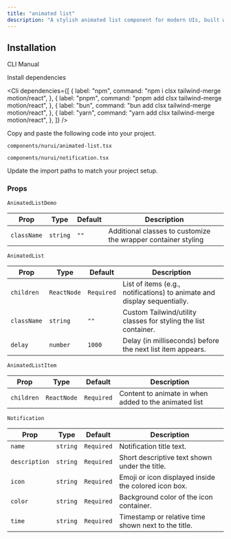 ```yaml
---
title: "animated list"
description: "A stylish animated list component for modern UIs, built with accessibility and animation in mind."
---
```


<ComponentPreview componentName="animatedList" />

## Installation

<Tabs defaultValue="cli">

<TabsList>
  <TabsTrigger value="cli">CLI</TabsTrigger>
  <TabsTrigger value="manual">Manual</TabsTrigger>
</TabsList>

<TabsContent value="cli">
  <Cli />
</TabsContent>

<TabsContent value="manual">

<Steps>

<Step>Install dependencies</Step>

<Cli
  dependencies={[
    {
      label: "npm",
      command: "npm i clsx tailwind-merge motion/react",
    },
    {
      label: "pnpm",
      command: "pnpm add clsx tailwind-merge motion/react",
    },
    {
      label: "bun",
      command: "bun add clsx tailwind-merge motion/react",
    },
    {
      label: "yarn",
      command: "yarn add clsx tailwind-merge motion/react",
    },
  ]}
/>

<Step>Copy and paste the following code into your project.</Step>

`components/nurui/animated-list.tsx`

<CodeBlock componentName="animatedList" fileName="animated-list" />

`components/nurui/notification.tsx`

<CodeBlock componentName="animatedList" fileName="notification" />

<Step>Update the import paths to match your project setup.</Step>
   
</Steps>

</TabsContent>

</Tabs>

### Props

`AnimatedListDemo`

| Prop        | Type     | Default | Description                                                   |
| ----------- | -------- | ------- | ------------------------------------------------------------- |
| `className` | `string` | `""`    | Additional classes to customize the wrapper container styling |

`AnimatedList`

| Prop        | Type        | Default    | Description                                                              |
| ----------- | ----------- | ---------- | ------------------------------------------------------------------------ |
| `children`  | `ReactNode` | `Required` | List of items (e.g., notifications) to animate and display sequentially. |
| `className` | `string`    | `""`       | Custom Tailwind/utility classes for styling the list container.          |
| `delay`     | `number`    | `1000`     | Delay (in milliseconds) before the next list item appears.               |

`AnimatedListItem`

| Prop       | Type        | Default    | Description                                           |
| ---------- | ----------- | ---------- | ----------------------------------------------------- |
| `children` | `ReactNode` | `Required` | Content to animate in when added to the animated list |

`Notification`

| Prop          | Type     | Default    | Description                                          |
| ------------- | -------- | ---------- | ---------------------------------------------------- |
| `name`        | `string` | `Required` | Notification title text.                             |
| `description` | `string` | `Required` | Short descriptive text shown under the title.        |
| `icon`        | `string` | `Required` | Emoji or icon displayed inside the colored icon box. |
| `color`       | `string` | `Required` | Background color of the icon container.              |
| `time`        | `string` | `Required` | Timestamp or relative time shown next to the title.  |
